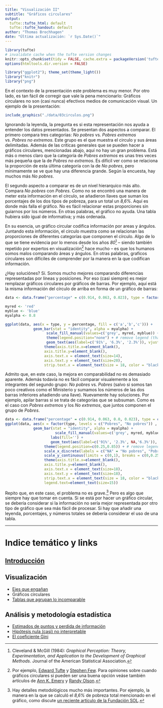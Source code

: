 ```yaml
---
title: "Visualización II"
subtitle: "Gráficos circulares"
output:
  tufte::tufte_html: default
  tufte::tufte_handout: default
author: "Thomas Brochhagen"
date: "Última actualización: `r Sys.Date()`" 
---
```

```r
library(tufte)
# invalidate cache when the tufte version changes
knitr::opts_chunk$set(tidy = FALSE, cache.extra = packageVersion('tufte'))
options(htmltools.dir.version = FALSE)
```
```r
library("ggplot2"); theme_set(theme_light())
library("knitr")
library("png")
```
En el contexto de la presentación este problema es muy menor. Por otro lado, es tan fácil de corregir que vale la pena mencionarlo: Gráficos circulares no son (casi nunca) efectivos medios de comunicación visual. Un ejemplo de la presentación:

```r
include_graphics("./data/03circulos.png")
```

Ignorando la leyenda, la pregunta es si esta representación nos ayuda a entender los datos presentados. Se presentan dos aspectos a comparar. El primero compara tres categorias: *No pobres* vs. *Pobres extremos* vs. *Pobres no extremos*. Este grupo es el que muestra el circulo y sus áreas delimitadas. Además de las críticas generales que se pueden hacer a gráficos circulares, mencionadas abajo, aquí no hay un gran problema. Está más o menos claro que la categoría de *Pobres extremos* es unas tres veces más pequeña que la de *Pobres no extremos*. Es difícil ver como se relaciona la proporción de esta última categoría con la de *No pobres*, pero mínimamente se ve que hay una diferencia grande. Según la encuesta, hay muchos más *No pobres*.

El segundo aspecto a comparar es de un nivel hierarquico más alto. Compara *No pobres* con *Pobres*. Como no se encontró una manera de meter esta información en el círculo, se añadieron llaves que suman los porcentajes de los dos tipos de pobreza, para un total un *8,6%*. Aquí es donde más falla el gráfico. No es fácil relacionar estas proporciones sin guiarnos por los números. En otras palabras, el gráfico no ayuda. Una tabla hubiera sido igual de informativa; y más ordenada.

En su esencia, un gráfico circular codifica información por areas y ángulos. Juntando esta información, el circulo muestra como se relacionan las proporciones de diferentes categorías que componen el círculo. Algo de lo que se tiene evidencia por lo menos desde los años *80*^[Cleveland & McGill (1984): *Graphical Perception: Theory, Experimentation, and Application to the Development of Graphical Methods*. Journal of the American Statistical Association.] -- siendo también repetido por expertos en visualización^[Por ejemplo, [Edward Tufte](https://www.edwardtufte.com/tufte/books_vdqi) y [Stephen Few](https://www.perceptualedge.com/articles/visual_business_intelligence/save_the_pies_for_dessert.pdf). Para opiniones sobre cuando gráficos circulares si pueden ser una buena opción veáse también artículos de [Ann K. Emery](http://annkemery.com/pie-chart-guidelines/) y [Randy Olson](https://www.oreilly.com/ideas/in-defense-of-the-pie-chart).] hace mucho -- es que los humanos somos malos comparando áreas y ángulos. En otras palabras, graficos circulares son difíciles de comprender por la manera en la que codifican información. 

¿Hay soluciónes? Sí. Somos mucho mejores comparando diferencias representadas por líneas y posiciones. Por eso (casi siempre) es mejor remplazar gráficos circulares por gráficos de barras. Por ejemplo, aquí está la misma información del círculo de arriba en forma de un gráfico de barras:

```r
data <- data.frame("percentage" = c(0.914, 0.063, 0.023), type = factor(c("No pobres", "Pobres no extremos", "Pobres extremos"), levels = rev(c("Pobres extremos", "Pobres no extremos","No pobres"))))

myred <- 'red'
myblue <- 'blue'
myalpha <- 0.8

ggplot(data, aes(x = type, y = percentage, fill = c('a','b','c'))) +
             geom_bar(stat = "identity", alpha = myalpha) +
                   scale_fill_manual(values=c('grey', myred, myblue)) + 
                   theme(legend.position="none") + # remove legend (that comes from dummy categories)
                   geom_text(aes(label=c('91%', '6.3%', '2.3%')), vjust = c(1.5,-0.25,-0.25), hjust=0.3, color="black", size=8) +
                  theme(axis.title.x=element_blank(),
                  axis.title.y=element_blank(),
                  axis.text.x = element_text(size=14),
                  axis.text.y = element_text(size=20),
                  strip.text.x = element_text(size = 18, color = "black"))
```

Admito que, en este caso, la mejora en comparabilidad no es demasiado aparente. Además todavía no es fácil comparar visualemente a los integrantes del segundo grupo: *No pobres* vs. *Pobres* (salvo si somos tan poco creativos como el Ministerio y sumamos los números de las dos barras inferiores añadiendo una llave). Nuevamente hay soluciones. Por ejemplo, apilar barras si se trata de categorías que se subsuman. Como es el caso con *Pobres extremos* y los *No extremos*, que juntos componen el grupo de *Pobres*.

```r
data <- data.frame("percentage" = c(0.914, 0.063, 0.0, 0.023), type = c("No pobres", "Pobres", "No pobres", "Pobres"), lvl = c("Ceros", "No extrema", "Ceros", "Extrema"))
ggplot(data, aes(x = factor(type, levels = c("Pobres", "No pobres")) , y = percentage, fill = factor(lvl, levels = c('Ceros',"Extrema", "No extrema"), labels = c(1, 'Extremos', 'No extremos')))) +
             geom_bar(stat = "identity", alpha = myalpha) +
                       scale_fill_manual(values=c('grey', myred, myblue), breaks = c('Extremos','No extremos')) + 
                     labs(fill='') +
                     geom_text(aes(label=c('91%', '2.3%', NA,'6.3%')), color="black", size=6, vjust = c(1.5,-0.65,0.0,0.35), hjust = c(0.3,1,0.0,-0.15)) +
                  theme(legend.position=c(0.25,0.85)) + # remove legend (that comes #from dummy categories) +
                  scale_x_discrete(labels = c("NA" = "No pobres", "Pobres" = "Pobres")) +
                  scale_y_continuous(limits = c(0,1), breaks = c(0,0.25,0.5,0.75,1)) + 
                  theme(axis.title.x=element_blank(),
                  axis.title.y=element_blank(),
                  axis.text.x = element_text(size=18),
                  axis.text.y = element_text(size=18),
                  strip.text.x = element_text(size = 18, color = "black"),
                  legend.text=element_text(size=15))
```

Repito que, en este caso, el problema no es grave.^[Hay detalles metodológicos mucho más importantes. Por ejemplo, la manera en la que se calculó el *8,6%* de pobreza total mencionado en el gráfico, como discute [un reciente artículo de la Fundación SOL](http://www.fundacionsol.cl/2018/09/las-trampas-del-famoso-alquiler-imputado/).] Pero es algo que siempre hay que tomar en cuenta. Si se está por hacer un gráfico circular, se debería considerar si la información no sería mejor representada por otro tipo de gráfico que sea más fácil de procesar. Si hay que añadir una leyenda, porcentajes, y números totales se debería considerar el uso de una tabla. 

---
# Indice temático y links
## [Introducción](../casen2017-intro.html)
## Visualización 
* [Ejes que engañan](./01ejes.html)
* Gráficos circulares
* [Tablas que agrupan lo incomparable](./03tablas.html)

## Análisis y metodología estadística
* [Estimados de puntos y perdida de información](./04point-estimates.html)
* [Hipótesis nula (casi) no interpretable](./05nht.html)
* [El coeficiente Gini](./06gini.html)
